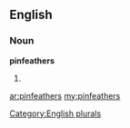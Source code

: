==English==

===Noun===
'''pinfeathers'''

# {{plural of|[[pinfeather]]}}

[[Category:English plurals]]

[[ar:pinfeathers]]
[[my:pinfeathers]]